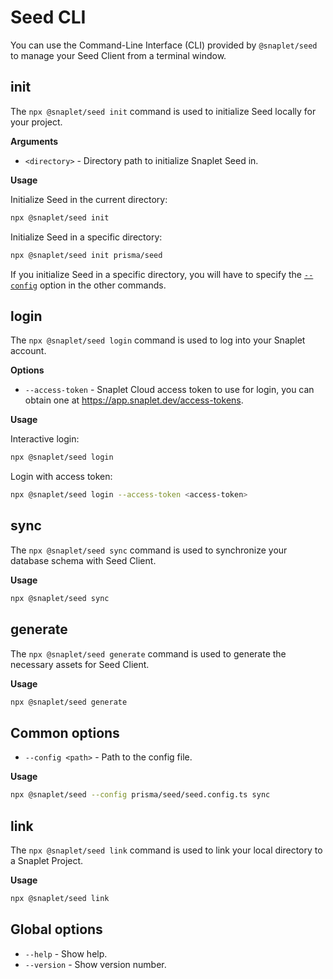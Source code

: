 # Seed CLI

You can use the Command-Line Interface (CLI) provided by `@snaplet/seed` to manage your Seed Client from a terminal window.

## **init**

The `npx @snaplet/seed init` command is used to initialize Seed locally for your project.

**Arguments**

- `<directory>` - Directory path to initialize Snaplet Seed in.

**Usage**

Initialize Seed in the current directory:
```bash >_&nbsp;terminal
npx @snaplet/seed init
```

Initialize Seed in a specific directory:
```bash >_&nbsp;terminal
npx @snaplet/seed init prisma/seed
```
If you initialize Seed in a specific directory, you will have to specify the [`--config`](#common-options) option in the other commands.

## **login**

The `npx @snaplet/seed login` command is used to log into your Snaplet account.

**Options**

- `--access-token` - Snaplet Cloud access token to use for login, you can obtain one at https://app.snaplet.dev/access-tokens.

**Usage**

Interactive login:
```bash >_&nbsp;terminal
npx @snaplet/seed login
```

Login with access token:
```bash >_&nbsp;terminal
npx @snaplet/seed login --access-token <access-token>
```

## **sync**

The `npx @snaplet/seed sync` command is used to synchronize your database schema with Seed Client.

**Usage**

```bash >_&nbsp;terminal
npx @snaplet/seed sync
```

## **generate**

The `npx @snaplet/seed generate` command is used to generate the necessary assets for Seed Client.

**Usage**

```bash >_&nbsp;terminal
npx @snaplet/seed generate
```

## Common options

- `--config <path>` - Path to the config file.

**Usage**

```bash >_&nbsp;terminal
npx @snaplet/seed --config prisma/seed/seed.config.ts sync
```

## **link**

The `npx @snaplet/seed link` command is used to link your local directory to a Snaplet Project.

**Usage**

```bash >_&nbsp;terminal
npx @snaplet/seed link
```

## Global options

- `--help` - Show help.
- `--version` - Show version number.
